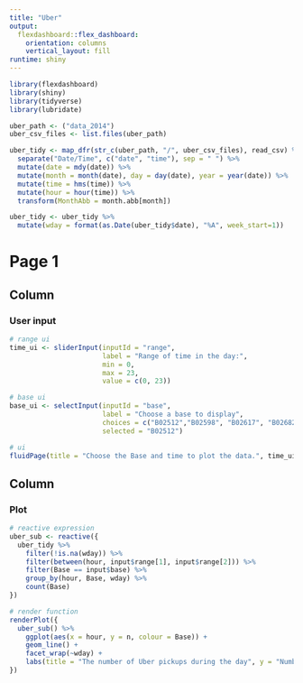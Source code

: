 ```yaml
---
title: "Uber"
output: 
  flexdashboard::flex_dashboard:
    orientation: columns
    vertical_layout: fill
runtime: shiny
---
```


```r
library(flexdashboard)
library(shiny)
library(tidyverse)
library(lubridate)

uber_path <- ("data_2014")
uber_csv_files <- list.files(uber_path)

uber_tidy <- map_dfr(str_c(uber_path, "/", uber_csv_files), read_csv) %>%
  separate("Date/Time", c("date", "time"), sep = " ") %>%
  mutate(date = mdy(date)) %>%
  mutate(month = month(date), day = day(date), year = year(date)) %>%
  mutate(time = hms(time)) %>%
  mutate(hour = hour(time)) %>%
  transform(MonthAbb = month.abb[month])

uber_tidy <- uber_tidy %>%
  mutate(wday = format(as.Date(uber_tidy$date), "%A", week_start=1))
```

Page 1
==============

Column {data-width=350}
-----------------------------------------------------------------------

### User input

```r
# range ui
time_ui <- sliderInput(inputId = "range", 
                       label = "Range of time in the day:", 
                       min = 0, 
                       max = 23, 
                       value = c(0, 23))

# base ui
base_ui <- selectInput(inputId = "base", 
                       label = "Choose a base to display", 
                       choices = c("B02512","B02598", "B02617", "B02682", "B02764"),
                       selected = "B02512")

# ui
fluidPage(title = "Choose the Base and time to plot the data.", time_ui, base_ui)
```

Column {data-width=650}
-----------------------------------------------------------------------

### Plot

```r
# reactive expression
uber_sub <- reactive({
  uber_tidy %>%
    filter(!is.na(wday)) %>%
    filter(between(hour, input$range[1], input$range[2])) %>%
    filter(Base == input$base) %>%
    group_by(hour, Base, wday) %>%
    count(Base)
})

# render function
renderPlot({
  uber_sub() %>%
    ggplot(aes(x = hour, y = n, colour = Base)) +
    geom_line() +
    facet_wrap(~wday) +
    labs(title = "The number of Uber pickups during the day", y = "Number of pickups")
})
```



